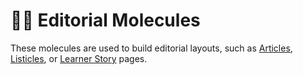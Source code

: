 
<Meta title="Brand|Molecules/About" />

# ✍🏾 Editorial Molecules

These molecules are used to build editorial layouts, such as [Articles](https://www.codecademy.com/resources/editorials/test-article), [Listicles](https://www.codecademy.com/resources/editorials/test-listicle), or [Learner Story](https://www.codecademy.com/learner-stories/data-science/1ogiwGOCDJNRTHczbLsyn8) pages.
